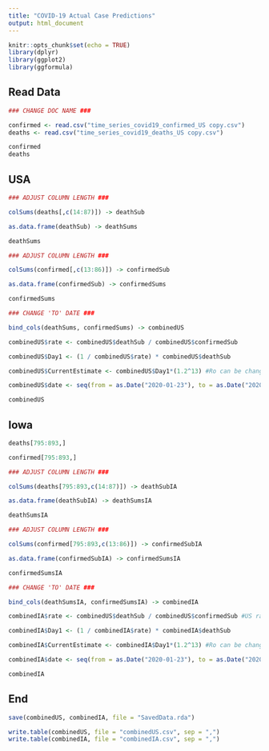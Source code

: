 ```yaml
---
title: "COVID-19 Actual Case Predictions"
output: html_document
---
```


```r
knitr::opts_chunk$set(echo = TRUE)
library(dplyr)
library(ggplot2)
library(ggformula)
```

## Read Data

```r

### CHANGE DOC NAME ###

confirmed <- read.csv("time_series_covid19_confirmed_US copy.csv")
deaths <- read.csv("time_series_covid19_deaths_US copy.csv")

confirmed
deaths

```

## USA

```r

### ADJUST COLUMN LENGTH ###

colSums(deaths[,c(14:87)]) -> deathSub

as.data.frame(deathSub) -> deathSums

deathSums

```

```r

### ADJUST COLUMN LENGTH ###

colSums(confirmed[,c(13:86)]) -> confirmedSub

as.data.frame(confirmedSub) -> confirmedSums

confirmedSums

```

```r

### CHANGE 'TO' DATE ###

bind_cols(deathSums, confirmedSums) -> combinedUS

combinedUS$rate <- combinedUS$deathSub / combinedUS$confirmedSub

combinedUS$Day1 <- (1 / combinedUS$rate) * combinedUS$deathSub

combinedUS$CurrentEstimate <- combinedUS$Day1*(1.2^13) #Ro can be changed

combinedUS$date <- seq(from = as.Date("2020-01-23"), to = as.Date("2020-04-05"), by = 'day')

combinedUS

```


## Iowa

```r
deaths[795:893,]

confirmed[795:893,]

```

```r

### ADJUST COLUMN LENGTH ###

colSums(deaths[795:893,c(14:87)]) -> deathSubIA

as.data.frame(deathSubIA) -> deathSumsIA

deathSumsIA

```

```r

### ADJUST COLUMN LENGTH ###

colSums(confirmed[795:893,c(13:86)]) -> confirmedSubIA

as.data.frame(confirmedSubIA) -> confirmedSumsIA

confirmedSumsIA

```

```r

### CHANGE 'TO' DATE ###

bind_cols(deathSumsIA, confirmedSumsIA) -> combinedIA

combinedIA$rate <- combinedUS$deathSub / combinedUS$confirmedSub #US rate

combinedIA$Day1 <- (1 / combinedIA$rate) * combinedIA$deathSub

combinedIA$CurrentEstimate <- combinedIA$Day1*(1.2^13) #Ro can be changed

combinedIA$date <- seq(from = as.Date("2020-01-23"), to = as.Date("2020-04-05"), by = 'day')

combinedIA

```



## End

```r
save(combinedUS, combinedIA, file = "SavedData.rda")
```

```r
write.table(combinedUS, file = "combinedUS.csv", sep = ",")
write.table(combinedIA, file = "combinedIA.csv", sep = ",")
```

